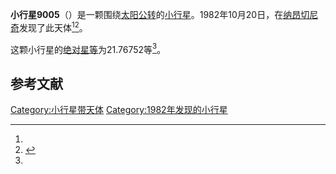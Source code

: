 {{Infobox planet
| bgcolour = #FFFFC0
| name = 9005 Sidorova
| symbol = 
| image = 
| caption = 
| discovery = yes
| discovery_ref = 
| discoverer = {{link-en|柳德米拉·卡拉季奇|Lyudmila Karachkina}}
| discovery_site = [[纳昂切尼奇|纳昂切尼奇]]
| discovered = 1982年10月20日
| designations = yes
| mp_name = 
| named_after = 
| alt_names = 1982 UU5/ 1982 VD6 / 1986 RP10
| mp_category = [[主带小行星|主带小行星]]
| orbit_ref = <ref name="a">[http://ssd.jpl.nasa.gov/sbdb.cgi?sstr=9005 9005 Sidorova] {{WebCite|url=https://www.webcitation.org/65V6UKWfz?url=http://ssd.jpl.nasa.gov/sbdb.cgi?sstr=9005 |date=20120216180418 |dateformat=iso }}，小行星數據庫瀏覽器（JPL Small-Body Database Browser）－[[美国国家航空航天局|美国国家航空航天局]]喷气推进实验室</ref>
| epoch = 2456400.5 (2013年4月18日更新)
| aphelion = {{convert|2.9205992|AU|km|3|abbr=on|lk=out}}
| perihelion = {{convert|2.2660770|AU|km|3|abbr=on}}
| semimajor = {{convert|2.5933381|AU|km|3|abbr=on}}
| eccentricity = 0.126193
| period = 1525.411965 [[日|日]]<br />4.18[[儒略年|儒略年]]
| avg_speed = 
| inclination = 4.16203
| asc_node = 270.34132
| mean_anomaly = 
| arg_peri = 21.76752
| satellites = 
| physical_characteristics = yes
| dimensions = 
| mass = 
| density = 
| surface_grav = 
| escape_velocity = 
| sidereal_day = 
| axial_tilt = 
| pole_ecliptic_lat = 
| pole_ecliptic_lon = 
| albedo = 
| temperatures= 
| temp_name1 = 
| mean_temp_1 = 
| max_temp_1 = 
| temp_name2 = 
| max_temp_2 = 
| spectral_type = 
| abs_magnitude = 21.76752
}}

'''小行星9005'''（{{lang-en|9005 Sidorova}}）是一颗围绕[[太阳|太阳]][[公转|公转]]的[[小行星|小行星]]。1982年10月20日，{{link-en|柳德米拉·卡拉季奇|Lyudmila Karachkina}}在[[纳昂切尼奇|纳昂切尼奇]]发现了此天体<ref name="a" /><ref>{{cite news|title=小行星列表|url=http://cfa-www.harvard.edu/iau/lists/NumberedMPs.txt|accessdate=2013-07-08|newspaper=哈佛大学|archive-date=2008-05-17|archive-url=https://web.archive.org/web/20080517010638/http://cfa-www.harvard.edu/iau/lists/NumberedMPs.txt|dead-url=no}}</ref>。

这颗小行星的[[绝对星等|绝对星等]]为21.76752等<ref name="a" />。

==参考文献==
{{reflist}}
{{Minor Planet Number|[[小行星9004|小行星9004]]|[[小行星9006|小行星9006]]}}

{{小天体}}

[[Category:小行星带天体|Category:小行星带天体]]
[[Category:1982年发现的小行星|Category:1982年发现的小行星]]

{{asteroid-stub}}